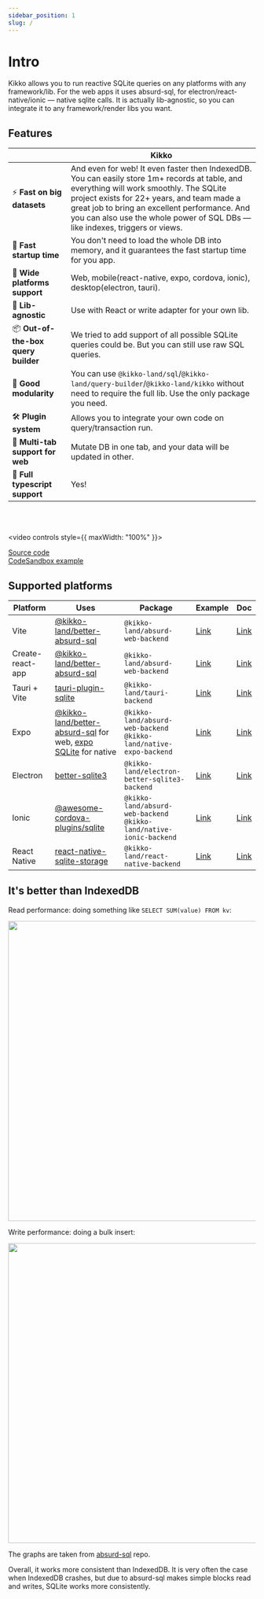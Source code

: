 ```yaml
---
sidebar_position: 1
slug: /
---
```


# Intro

Kikko allows you to run reactive SQLite queries on any platforms with any framework/lib. For the web apps it uses absurd-sql, for electron/react-native/ionic — native sqlite calls. It is actually lib-agnostic, so you can integrate it to any framework/render libs you want.

## Features

|                                     | Kikko
| ----------------------------------- | ----------------------------------------------------------------------------------------------------------------------------------------------------------------------------------------------------------------------------------------------------------------------------------------------------------------------- |
| ⚡️ **Fast on big datasets**        | And even for web! It even faster then IndexedDB. You can easily store 1m+ records at table, and everything will work smoothly. The SQLite project exists for 22+ years, and team made a great job to bring an excellent performance. And you can also use the whole power of SQL DBs — like indexes, triggers or views. |
| 🚀 **Fast startup time**            | You don't need to load the whole DB into memory, and it guarantees the fast startup time for you app.                                                                                                                                                                                                                   |
| 📱 **Wide platforms support**       | Web, mobile(react-native, expo, cordova, ionic), desktop(electron, tauri).                                                                                                                                                                                                                                              |
| 🧰 **Lib-agnostic**                 | Use with React or write adapter for your own lib.                                                                                                                                                                                                                                                                       |
| 📦 **Out-of-the-box query builder** | We tried to add support of all possible SQLite queries could be. But you can still use raw SQL queries.                                                                                                                                                                                                                 |
| 🧩 **Good modularity**              | You can use `@kikko-land/sql`/`@kikko-land/query-builder`/`@kikko-land/kikko` without need to require the full lib. Use the only package you need.                                                                                                                                                                       |
| 🛠 **Plugin system**                 | Allows you to integrate your own code on query/transaction run.                                                                                                                                                                                                                                                         |
| 👯 **Multi-tab support for web**    | Mutate DB in one tab, and your data will be updated in other.                                                                                                                                                                                                                                                           |
| 🥹 **Full typescript support**       | Yes!                                                                                                                                                                                                                                                                                                                    |

<br />
<br />

<video controls style={{ maxWidth: "100%" }}>
  <source src="https://user-images.githubusercontent.com/7958527/174773307-9be37e1f-0700-45b4-8d25-aa2c83df6cec.mp4" />
</video>

[Source code](https://github.com/kikko-land/kikko/tree/main/packages/vite-react-example) <br/>
[CodeSandbox example](https://codesandbox.io/s/react-trong-example-q0e9iu)

## Supported platforms

| Platform         | Uses                                                                                                                                                                 | Package                                                                 | Example                                                                              | Doc                                                                                              |
| ---------------- | -------------------------------------------------------------------------------------------------------------------------------------------------------------------- | ----------------------------------------------------------------------- | ------------------------------------------------------------------------------------ | ------------------------------------------------------------------------------------------------ |
| Vite             | [@kikko-land/better-absurd-sql](https://github.com/kikko-land/better-absurd-sql)                                                                                      | `@kikko-land/absurd-web-backend`                                        | [Link](https://github.com/kikko-land/kikko/tree/main/packages/vite-react-example) | [Link](https://kikko-doc.netlify.app/backends/web#configuration-and-usage-with-vite)             |
| Create-react-app | [@kikko-land/better-absurd-sql](https://github.com/kikko-land/better-absurd-sql)                                                                                      | `@kikko-land/absurd-web-backend`                                        | [Link](https://github.com/kikko-land/kikko-cra-example)                               | [Link](https://kikko-doc.netlify.app/backends/web#configuration-and-usage-with-create-react-app) |
| Tauri + Vite     | [tauri-plugin-sqlite](https://github.com/lzdyes/tauri-plugin-sqlite)                                                                                                 | `@kikko-land/tauri-backend`                                             | [Link](https://github.com/kikko-land/kikko-tauri-example)                             | [Link](https://kikko-doc.netlify.app/backends/tauri)                                             |
| Expo             | [@kikko-land/better-absurd-sql](https://github.com/kikko-land/better-absurd-sql) for web, [expo SQLite](https://docs.expo.dev/versions/latest/sdk/sqlite/) for native | `@kikko-land/absurd-web-backend`<br/>`@kikko-land/native-expo-backend`  | [Link](https://github.com/kikko-land/kikko-expo-example)                              | [Link](https://kikko-doc.netlify.app/backends/expo)                                              |
| Electron         | [better-sqlite3](https://github.com/WiseLibs/better-sqlite3)                                                                                                         | `@kikko-land/electron-better-sqlite3-backend`                           | [Link](https://github.com/kikko-land/kikko-electron-better-sqlite3-example)           | [Link](https://kikko-doc.netlify.app/backends/electron)                                          |
| Ionic            | [@awesome-cordova-plugins/sqlite](https://www.npmjs.com/package/@awesome-cordova-plugins/sqlite)                                                                     | `@kikko-land/absurd-web-backend`<br/>`@kikko-land/native-ionic-backend` | [Link](https://github.com/kikko-land/kikko-ionic-example)                             | [Link](https://kikko-doc.netlify.app/backends/ionic)                                             |
| React Native     | [react-native-sqlite-storage](https://github.com/andpor/react-native-sqlite-storage)                                                                                 | `@kikko-land/react-native-backend`                                      | [Link](https://github.com/kikko-land/kikko-react-native-example)                      | [Link](https://kikko-doc.netlify.app/backends/react-native/)                                     |

## It's better than IndexedDB

Read performance: doing something like `SELECT SUM(value) FROM kv`:

<img
  width="610"
  src="https://user-images.githubusercontent.com/7958527/174833698-50083d30-2c2d-44a0-9f86-1e4ea644f4c4.png"
/>

Write performance: doing a bulk insert:

<img
  width="610"
  src="https://user-images.githubusercontent.com/7958527/174833809-0fe78929-1c01-4ad9-b39e-12baf3f196ce.png"
/>

The graphs are taken from [absurd-sql](https://github.com/jlongster/absurd-sql) repo.

Overall, it works more consistent than IndexedDB. It is very often the case when IndexedDB crashes, but due to absurd-sql makes simple blocks read and writes, SQLite works more consistently.
